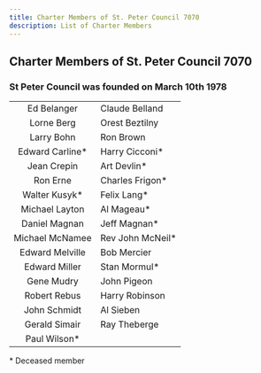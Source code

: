 ---
title: Charter Members of St. Peter Council 7070
description: List of Charter Members
---

## Charter Members of St. Peter Council 7070

### St Peter Council was founded on March 10th 1978

|                  |                   |
| :--------------: | :---------------- |
|   Ed Belanger    | Claude Belland    |
|    Lorne Berg    | Orest Beztilny    |
|    Larry Bohn    | Ron Brown         |
| Edward Carline\* | Harry Cicconi\*   |
|   Jean Crepin    | Art Devlin\*      |
|     Ron Erne     | Charles Frigon\*  |
|  Walter Kusyk\*  | Felix Lang\*      |
|  Michael Layton  | Al Mageau\*       |
|  Daniel Magnan   | Jeff Magnan\*     |
| Michael McNamee  | Rev John McNeil\* |
| Edward Melville  | Bob Mercier       |
|  Edward Miller   | Stan Mormul\*     |
|    Gene Mudry    | John Pigeon       |
|   Robert Rebus   | Harry Robinson    |
|   John Schmidt   | Al Sieben         |
|  Gerald Simair   | Ray Theberge      |
|  Paul Wilson\*   |                   |

\* Deceased member
